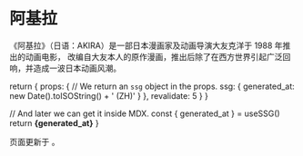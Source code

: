 # 阿基拉

《阿基拉》（日语：AKIRA）是一部日本漫画家及动画导演大友克洋于 1988 年推出的动画电影，
改编自大友本人的原作漫画，推出后除了在西方世界引起广泛回响，并造成一波日本动画风潮。


  return {
    props: {
      // We return an `ssg` object in the props.
      ssg: {
        generated_at: new Date().toISOString() + ' (ZH)'
      }
    },
    revalidate: 5
  }
}

  // And later we can get it inside MDX.
  const { generated_at } = useSSG()
  return <strong>{generated_at}</strong>
}

页面更新于 <DateRenderer/>。
